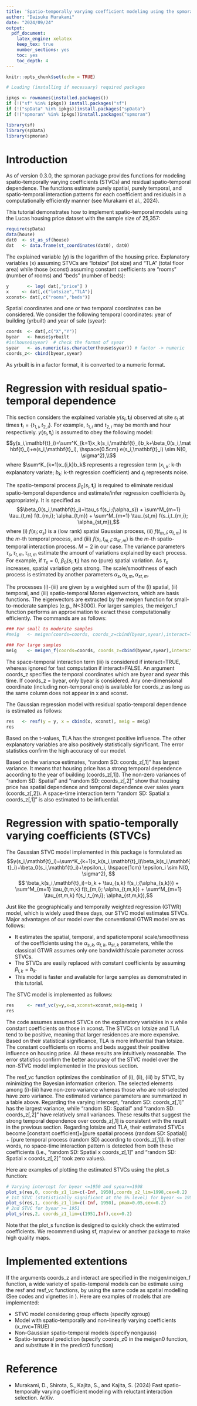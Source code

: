 ---
title: 'Spatio-temporally varying coefficient modeling using the spmoran package'
author: "Daisuke Murakami"
date: "2024/09/24"
output:
  pdf_document:
    latex_engine: xelatex
    keep_tex: true
    number_sections: yes
    toc: yes
    toc_depth: 4
---

```{r setup, include=FALSE}
knitr::opts_chunk$set(echo = TRUE)
```

```{r Prerequisites, include=FALSE}
# Loading (installing if necessary) required packages

ipkgs <- rownames(installed.packages())
if (!("sf" %in% ipkgs)) install.packages("sf")
if (!("spData" %in% ipkgs))install.packages("spData")
if (!("spmoran" %in% ipkgs))install.packages("spmoran")

library(sf)
library(spData)
library(spmoran)
```

# Introduction
As of version 0.3.0, the spmoran package provides functions for modeling spatio-temporally varying coefficients (STVCs) and residual spatio-temporal dependence. The functions estimate purely spatial, purely temporal, and spatio-temporal interaction patterns for each coefficient and residuals in a computationally efficiently manner (see Murakami et al., 2024).

This tutorial demonstrates how to implement spatio-temporal models using the Lucas housing price dataset with the sample size of 25,357:
```{r  warning=F, message=F}
require(spData)
data(house)
dat0  <- st_as_sf(house)
dat   <- data.frame(st_coordinates(dat0), dat0)
```
The explained variable (y) is the logarithm of the housing price. Explanatory variables (x) assuming STVCs are "lotsize" (lot size) and "TLA" (total floor area) while those (xconst) assuming constant coefficients are "rooms" (number of rooms) and "beds" (number of beds):
```{r  warning=F, message=F}
y	    <- log( dat[,"price"] )
x     <- dat[,c("lotsize","TLA")]
xconst<- dat[,c("rooms","beds")]
```
Spatial coordinates and one or two temporal coordinates can be considered. We consider the following temporal coordinates: year of building (yrbuilt) and year of sale (syear):
```{r  warning=F, message=F}
coords  <- dat[,c("X","Y")]
byear   <- house$yrbuilt
#is(house$syear)  # check the format of syear
syear   <- as.numeric(as.character(house$syear)) # factor -> numeric
coords_z<- cbind(byear,syear)
```
As yrbuilt is in a factor format, it is converted to a numeric format.

# Regression with residual spatio-temporal dependence
This section considers the explained variable $y(s_i,\mathbf{t}_i)$ observed at site $s_i$ at times $\mathbf{t}_i =\{t_{1,i},t_{2,i} \}$. For example, $t_{1,i}$ and $t_{2,i}$ may be month and hour respectively. $y(s_i,\mathbf{t}_i)$ is assumed to obey the following model:
$$y(s_i,\mathbf{t}_i)=\sum^K_{k=1}x_k(s_i,\mathbf{t}_i)b_k+\beta_0(s_i,\mathbf{t}_i)+e(s_i,\mathbf{t}_i), \hspace{0.5cm}
e(s_i,\mathbf{t}_i) \sim N(0, \sigma^2),\\$$
where $\sum^K_{k=1}x_{i,k}b_k$ represents a regression term ($x_{i,k}$: k-th explanatory variate; $b_k$: k-th regression coefficient) and $\epsilon_i$ represents noise. 

The spatio-temporal process $\beta_0(s_i,\mathbf{t}_i)$ is required to eliminate residual spatio-temporal dependence and estimate/infer regression coefficients $b_k$ appropriately. It is specified as
$$\beta_0(s_i,\mathbf{t}_i)=\tau_s f(s_i;{\alpha_s}) + \sum^M_{m=1} \tau_{t,m} f(t_{m,i}; \alpha_{t,m}) + \sum^M_{m=1} \tau_{st,m} f(s_i,t_{m,i}; \alpha_{st,m}),$$
where (i) $f(s_i;{\alpha_s})$ is a (low rank) spatial Gaussian process, (ii) $f(t_{m,i}; \alpha_{t,m})$ is the $m$-th temporal process, and (iii) $f(s_i,t_{m,i}; \alpha_{st,m})$ is the $m$-th spatio-temporal interaction process. $M=2$ in our case. The variance parameters $\tau_s, \tau_{t,m}, \tau_{st,m}$ estimate the amount of variations explained by each process. For example, if $\tau_s=0$, $\beta_0(s_i,\mathbf{t}_i)$ has no (pure) spatial variation. As $\tau_s$ increases, spatial variation gets strong. The scale/smoothness of each process is estimated by another parameters $\alpha_s, \alpha_{t,m}, \alpha_{st,m}$.

The processes (i)-(iii) are given by a weighted sum of the (i) spatial, (ii) temporal, and (iii) spatio-temporal Moran eigenvectors, which are basis functions. The eigenvectors are extracted by the meigen function for small-to-moderate samples (e.g., N<3000). For larger samples, the meigen_f function performs an approximation to exract these computationally efficiently. The commands are as follows:
```{r warning=F, message=F}
### For small to moderate samples
#meig 	<- meigen(coords=coords, coords_z=cbind(byear,syear),interact=TRUE)

### For large samples
meig 	<- meigen_f(coords=coords, coords_z=cbind(byear,syear),interact=TRUE)
```
The space-temporal interaction term (iii) is considered if interact=TRUE, whereas ignored for fast computation if interact=FALSE. An argument coords_z specifies the temporal coordinates which are byear and syear this time. If coords_z = byear, only byear is considered. Any one-dimensional coordinate (including non-temporal one) is available for coords_z as long as the same column does not appear in x and xconst.

The Gaussian regression model with residual spatio-temporal dependence is estimated as follows:
```{r warning=F, message=F}
res	  <- resf(y = y, x = cbind(x, xconst), meig = meig)
res
```
Based on the t-values, TLA has the strongest positive influence. The other explanatory variables are also positively statistically significant. The error statistics confirm the high accuracy of our model.

Based on the variance estimates, "random SD: coords_z[,1]" has largest variance. It means that housing price has a strong temporal dependence according to the year of building (coords_z[,1]). The non-zero variances of "random SD: Spatial" and "random SD: coords_z[,2]" show that housing price has spatial dependence and temporal dependence over sales years (coords_z[,2]). A space-time interaction term "random SD: Spatial x coords_z[,1]" is also estimated to be influential.

# Regression with spatio-temporally varying coefficients (STVCs)
The Gaussian STVC model implemented in this package is formulated as
$$y(s_i,\mathbf{t}_i)=\sum^K_{k=1}x_k(s_i,\mathbf{t}_i)\beta_k(s_i,\mathbf{t}_i)+\beta_0(s_i,\mathbf{t}_i)+\epsilon_i, \hspace{1cm} \epsilon_i \sim N(0, \sigma^2),
$$
$$
\beta_k(s_i,\mathbf{t}_i)=b_k + \tau_{s,k} f(s_i;{\alpha_{s,k}}) + \sum^M_{m=1} \tau_{t,m,k} f(t_{m,i}; \alpha_{t,m,k}) + \sum^M_{m=1} \tau_{st,m,k} f(s_i,t_{m,i}; \alpha_{st,m,k}),$$

Just like the geographically and temporally weighted regression (GTWR) model, which is widely used these days, our STVC model estimates STVCs. Major advantages of our model over the conventional GTWR model are as follows:

- It estimates the spatial, temporal, and spatiotemporal scale/smoothness of the coefficients using the $\alpha_{s,k}, \alpha_{t,k}, \alpha_{st,k}$ parameters, while the classical GTWR assumes only one bandwidth/scale parameter across STVCs.
- The STVCs are easily replaced with constant coefficients by assuming $\beta_{i,k}=b_k$.
- This model is faster and available for large samples as demonstrated in this tutorial.

The STVC model is implemented as follows:
```{r warning=F, message=F}
res	    <- resf_vc(y=y,x=x,xconst=xconst,meig=meig )
res
```
The code assumes assumed STVCs on the explanatory variables in x while constant coefficients on those in xconst. The STVCs on lotsize and TLA tend to be positive, meaning that larger residences are more expensive. Based on their statistical significance, TLA is more influential than lotsize. The constant coefficients on rooms and beds suggest their positive influence on housing price. All these results are intuitively reasonable. The error statistics confirm the better accuracy of the STVC model over the non-STVC model implemented in the previous section.

The resf_vc function optimizes the combination of (i), (ii), (iii) by STVC, by minimizing the Bayesian information criterion. The selected elements among (i)-(iii) have non-zero variance whereas those who are not-selected have zero variance. The estimated variance parameters are summarized in a table above. Regarding the varying intercept, "random SD: coords_z[,1]" has the largest variance, while "random SD: Spatial" and "random SD: coords_z[,2]" have relatively small variances. These results that suggest the strong temporal dependence over coords_z[,1] is consistent with the result in the previous section. Regarding lotsize and TLA, their estimated STVCs become [constant coefficient]+[pure spatial process (random SD: Spatial)] + [pure temporal process (random SD) according to coords_z[,1]]. In other words, no space-time interaction pattern is detected from both these coefficients (i.e., "random SD: Spatial x coords_z[,1]" and "random SD: Spatial x coords_z[,2]" took zero values).


Here are examples of plotting the estimated STVCs using the plot_s function:
```{r warning=F, message=F, fig.height = 2.5}
# Varying intercept for byear <=1950 and syear==1998
plot_s(res,0, coords_z1_lim=c(-Inf, 1950),coords_z2_lim=1998,cex=0.2) 
# 1st STVC (statistically significant at the 5% level) for byear <= 1950
plot_s(res,1, coords_z1_lim=c(-Inf, 1950), pmax=0.05,cex=0.2) 
# 2nd STVC for byear >= 1951
plot_s(res,2, coords_z1_lim=c(1951,Inf),cex=0.2) 
```
Note that the plot_s function is designed to quickly check the estimated coefficients. We recommend using sf, mapview or another package to make high quality maps.

# Implemented extentions
If the arguments coords_z and interact are specified in the meigen/meigen_f function, a wide variety of spatio-temporal models can be estimate using the resf and resf_vc functions, by using the same code as spatial modelling (See codes and vignettes in \url{https://github.com/dmuraka/spmoran/tree/master}). Here are examples of models that are implemented:

- STVC model considering group effects (specify xgroup)
- Model with spatio-temporally and non-linearly varying coefficients (x_nvc=TRUE)
- Non-Gaussian spatio-temporal models (specify nongauss)
- Spatio-temporal prediction (specify coords_z0 in the meigen0 function, and substitute it in the predict0 function)


# Reference
-	Murakami, D., Shirota, S., Kajita, S., and Kajita, S. (2024) Fast spatio-temporally varying coefficient modeling with reluctant interaction selection. ArXiv.

